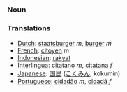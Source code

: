 === Noun ===

=== Translations ===
*[[Dutch]]: [[staatsburger]] ''m'', [[burger]] ''m''
*[[French]]: [[citoyen]] ''m''
*[[Indonesian]]: [[rakyat]]
*[[Interlingua]]: [[citatano]] ''m'', [[citatana]] ''f''
*[[Japanese]]: [[国民]] ([[こくみん]], kokumin)
*[[Portuguese]]: [[cidadão]] ''m'', [[cidadã]] ''f''